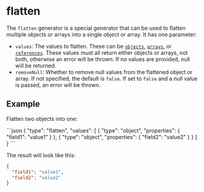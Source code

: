 
# flatten

The `flatten` generator is a special generator that can be used to flatten
multiple objects or arrays into a single object or array. It has one parameter:

- `values`: The values to flatten. These can be [`objects`](object.mdx),
  [`arrays`](array.mdx), or [`references`](reference.mdx). These values must all
  return either objects or arrays, not both, otherwise an error will be thrown.
  If no values are provided, null will be returned.
- `removeNull`: Whether to remove null values from the flattened object or array.
  If not specified, the default is `false`. If set to `false` and a null value is passed, an error will be thrown.

## Example

Flatten two objects into one:

<RunCode>
```json
{
  "type": "flatten",
  "values": [
    {
      "type": "object",
      "properties": {
        "field1": "value1"
      }
    },
    {
      "type": "object",
      "properties": {
        "field2": "value2"
      }
    }
  ]
}
```
</RunCode>

The result will look like this:

```json
{
  "field1": "value1",
  "field2": "value2"
}
```
